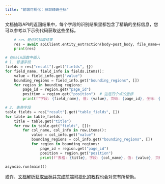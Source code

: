 ```yaml
---
title: "前端可视化：获取精确坐标"
---
```


文档抽取API的返回结果中，每个字段的识别结果里都包含了精确的坐标信息，您可以参考以下示例代码获取这些坐标。

```python
	# res 是你的抽取结果
    res = await apiClient.entity_extraction(body=post_body, file_name=os.path.basename(file_path))
    print(res)

# 在main函数中插入
# 1. 普通字段
fields = res["result"].get("fields", {})
for field_name, field_info in fields.items():
    value = field_info.get("value")
    bounding_regions = field_info.get("bounding_regions", [])
    for region in bounding_regions:
        page_id = region.get("page_id")
        position = region.get("position")  # 这是四个点的坐标
        print(f"字段: {field_name}, 值: {value}, 页码: {page_id}, 坐标: {position}")

# 2. 表格字段
table_fields = res["result"].get("table_fields", [])
for table in table_fields:
    title = table.get("title")
    for row in table.get("fields", []):
        for col_name, col_info in row.items():
            value = col_info.get("value")
            bounding_regions = col_info.get("bounding_regions", [])
            for region in bounding_regions:
                page_id = region.get("page_id")
                position = region.get("position")
                print(f"表格: {title}, 字段: {col_name}, 值: {value}, 页码: {page_id}, 坐标: {position}")
                
asyncio.run(main())
```

或许，[文档解析获取坐标并完成前端可视化的教程](/xparse/parse-getpos)也会对您有所帮助。